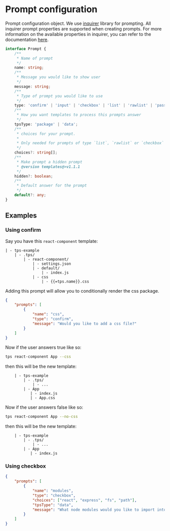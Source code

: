
# Prompt configuration

<Contruction />

Prompt configuration object. We use
[inquirer](https://github.com/SBoudrias/Inquirer.js/tree/v6.0.0) library for
prompting. All inquirer prompt properties are supported when creating prompts.
For more information on the available properties in inquirer, you can refer to
the documentation [here](https://github.com/SBoudrias/Inquirer.js/tree/v6.0.0).

```ts title="Type"
interface Prompt {
	/**
	 * Name of prompt
	 */
	name: string;
	/**
	 * Message you would like to show user
	 */
	message: string;
	/**
	 * Type of prompt you would like to use
	 */
	type: 'confirm' | 'input' | 'checkbox' | 'list' | 'rawlist' | 'password';
	/**
	 * How you want templates to process this prompts answer
	 */
	tpsType: 'package' | 'data';
	/**
	 * choices for your prompt.
	 *
	 * Only needed for prompts of type `list`, `rawlist` or `checkbox`
	 */
	choices?: string[];
	/**
	 * Make prompt a hidden prompt
	 * @version templates@>v1.1.1
	 */
	hidden?: boolean;
	/**
	 * Default answer for the prompt
	 */
	default?: any;
}
```

## Examples

### Using confirm

Say you have this `react-component` template:

```text
| - tps-example
	| - .tps/
		| - react-component/
			| - settings.json
			| - default/
				| - index.js
			| - css
				| - {{=tps.name}}.css
```

Adding this prompt will allow you to conditionally render the css package.

```json title="settings.json"
{
	"prompts": [
		{
			"name": "css",
			"type": "confirm",
			"message": "Would you like to add a css file?"
		}
	]
}
```

Now if the user answers true like so:

```bash
tps react-component App --css
```

then this will be the new template:

```text
    | - tps-example
        | - .tps/
            | - ...
        | - App
           | - index.js
           | - App.css
```

Now if the user answers false like so:

```bash
tps react-component App --no-css
```

then this will be the new template:

```text
    | - tps-example
        | - .tps/
            | - ...
        | - App
           | - index.js
```

### Using checkbox

```json title="settings.json"
{
	"prompts": [
		{
			"name": "modules",
			"type": "checkbox",
			"choices": ["react", "express", "fs", "path"],
			"tpsType": "data",
			"message": "What node modules would you like to import into this js file?"
		}
	]
}
```
